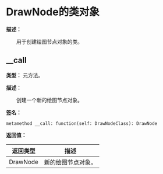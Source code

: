 # DrawNode的类对象

**描述：**

&emsp;&emsp;用于创建绘图节点对象的类。

## __call

**类型：** 元方法。

**描述：**

&emsp;&emsp;创建一个新的绘图节点对象。

**签名：**
```tl
metamethod __call: function(self: DrawNodeClass): DrawNode
```

**返回值：**

| 返回类型 | 描述 |
| --- | --- |
| DrawNode | 新的绘图节点对象。 |